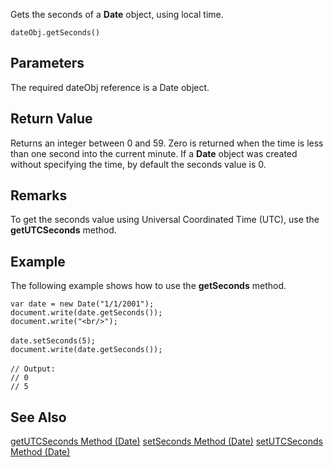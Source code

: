 Gets the seconds of a '''Date''' object, using local time.

 dateObj.getSeconds() 
==Parameters==
The required dateObj reference is a Date object.


==Return Value==
Returns an integer between 0 and 59. Zero is returned when the time is less than one second into the current minute. If a '''Date''' object was created without specifying the time, by default the seconds value is 0.


==Remarks==
To get the seconds value using Universal Coordinated Time (UTC), use the '''getUTCSeconds''' method.


==Example==
The following example shows how to use the '''getSeconds''' method.

 var date = new Date("1/1/2001");
 document.write(date.getSeconds());
 document.write("&lt;br/&gt;");
 
 date.setSeconds(5);
 document.write(date.getSeconds());
 
 // Output:
 // 0
 // 5

==See Also==

              

              

              
[[javascript/Date/getUTCSeconds|getUTCSeconds Method (Date)]]
[[javascript/Date/setSeconds|setSeconds Method (Date)]]
[[javascript/Date/setUTCSeconds|setUTCSeconds Method (Date)]]
